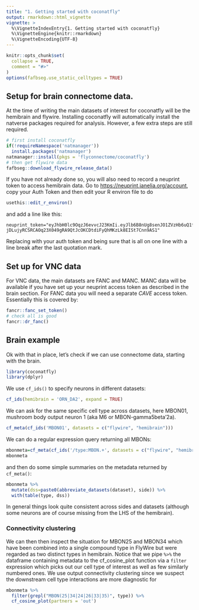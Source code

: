 ```yaml
---
title: "1. Getting started with coconatfly"
output: rmarkdown::html_vignette
vignette: >
  %\VignetteIndexEntry{1. Getting started with coconatfly}
  %\VignetteEngine{knitr::rmarkdown}
  %\VignetteEncoding{UTF-8}
---
```


```r
knitr::opts_chunk$set(
  collapse = TRUE,
  comment = "#>"
)
options(fafbseg.use_static_celltypes = TRUE)
```

## Setup for brain connectome data.

At the time of writing the main datasets of interest for coconatfly will be the hemibrain and flywire. Installing coconatfly will automatically install the natverse packages required for analysis. However, a few extra steps are still required.

```r
# first install coconatfly
if(!requireNamespace('natmanager'))
  install.packages('natmanager')
natmanager::install(pkgs = 'flyconnectome/coconatfly')
# then get flywire data
fafbseg::download_flywire_release_data()
```

If you have not already done so, you will also need to record a neuprint token to access hemibrain data. Go to <https://neuprint.janelia.org/account>, copy your Auth Token and then edit your R environ file to do

```r
usethis::edit_r_environ()
```

and add a line like this:

```         
neuprint_token="eyJhbH0lc9OqzJ6evvcJ23KmIi.eyJlb6B8nUg8senJO1ZVzHb6uQ1fvncAiWdFcTIwTQb0xOcxa3TjKHVdLZ5OAtHzjWJJLqpQjiTikWryIfgUHCKoq31RSdDMqD7mah0RWCFaEPrTDdPm7OfRBizNdoqyyWAE61g9FWb2CAh8kAfcsb3ylVG3MwFOYpX91ayWxtp1prfjtm9dte9mFddGdWdr8444Rrun8cLksyELl93utdnGAQReSgiNy-jDLujyRCSRCAOq23X049gRA9QtJcOKCDtdiFyQhMKzLk8EISt7Cnn9AS1"
```

Replacing with your auth token and being sure that is all on one line with a line break after the last quotation mark.

## Set up for VNC data

For VNC data, the main datasets are FANC and MANC. MANC data will be available if you have set up your neuprint access token as described in the brain section.
For FANC data you will need a separate *CAVE* access token. Essentially this is covered by:

```r
fancr::fanc_set_token()
# check all is good
fancr::dr_fanc()
```

## Brain example

Ok with that in place, let's check if we can use connectome data, starting
with the brain.

```r
library(coconatfly)
library(dplyr)
```

We use `cf_ids()` to specify neurons in different datasets:
```r
cf_ids(hemibrain = 'ORN_DA2', expand = TRUE)
```

We can ask for the same specific cell type across datasets, here
MBON01, mushroom body output neuron 1 (aka M6 or MBON-gamma5beta'2a).

```r
cf_meta(cf_ids('MBON01', datasets = c("flywire", "hemibrain")))
```
We can do a regular expression query returning all MBONs:
```r
mbonmeta=cf_meta(cf_ids('/type:MBON.+', datasets = c("flywire", "hemibrain")))
mbonmeta
```
and then do some simple summaries on the metadata returned by `cf_meta()`:

```r
mbonmeta %>% 
  mutate(dss=paste0(abbreviate_datasets(dataset), side)) %>% 
  with(table(type, dss))
```
In general things look quite consistent across sides and datasets (although some neurons are of course missing from the LHS of the hemibrain).

### Connectivity clustering

We can then then inspect the situation for MBON25 and MBON34 which have 
been combined into a single compound type in FlyWire but were regarded as two
distinct types in hemibrain. Notice that we pipe ` %>% ` the dataframe containing metadata to the cf_cosine_plot function via a `filter` expression which picks out our cell type of interest as well as few
similarly numbered ones. We use output connectivity clustering since we suspect the downstream cell type interactions are more diagnostic for 

```r
mbonmeta %>% 
  filter(grepl("MBON(25|34|24|26|33|35)", type)) %>% 
  cf_cosine_plot(partners = 'out')
```

